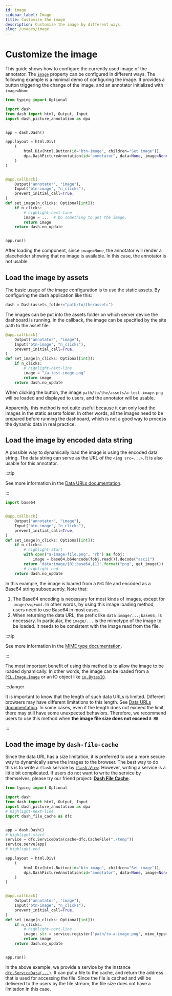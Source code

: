 ```yaml
---
id: image
sidebar_label: Image
title: Customize the image
description: Customize the image by different ways.
slug: /usages/image
---
```



# Customize the image

This guide shows how to configure the currently used image of the annotator.
The [`image`](../../apis/DashPictureAnnotation.mdx#component-properties) property
can be configured in different ways. The following example is a minimal demo of
configuring the image. It provides a button triggering the change of the image, and
an annotator initialized with `image=None`.

```python title="demo_image.py" showLineNumbers
from typing import Optional

import dash
from dash import html, Output, Input
import dash_picture_annotation as dpa


app = dash.Dash()

app.layout = html.Div(
    (
        html.Div(html.Button(id="btn-image", children="Set image")),
        dpa.DashPictureAnnotation(id="annotator", data=None, image=None),
    )
)


@app.callback(
    Output("annotator", "image"),
    Input("btn-image", "n_clicks"),
    prevent_initial_call=True,
)
def set_image(n_clicks: Optional[int]):
    if n_clicks:
        # highlight-next-line
        image = ...  # Do something to get the image.
        return image
    return dash.no_update


app.run()
```

After loading the component, since `image=None`, the annotator will render a
placeholder showing that no image is available. In this case, the annotator is not
usable.

## Load the image by assets

The basic usage of the image configuration is to use the static assets. By configuring
the dash application like this:

```python
dash = Dash(assets_folder="path/to/the/assets")
```

The images can be put into the assets folder on which server device the dashboard
is running. In the callback, the image can be specified by the site path to the
asset file.

```python showLineNumbers
@app.callback(
    Output("annotator", "image"),
    Input("btn-image", "n_clicks"),
    prevent_initial_call=True,
)
def set_image(n_clicks: Optional[int]):
    if n_clicks:
        # highlight-next-line
        image = "/a-test-image.png"
        return image
    return dash.no_update
```

When clicking the button, the image `path/to/the/assets/a-test-image.png` will be
loaded and displayed to users, and the annotator will be usable.

Apparently, this method is not quite useful because it can only load the images in
the static assets folder. In other words, all the images need to be prepared before
running the dashboard, which is not a good way to process the dynamic data in real
practice.

## Load the image by encoded data string

A possible way to dynamically load the image is using the encoded data string. The
data string can serve as the URL of the `<img src=...>`. It is also usable for this
annotator.

:::tip

See more information in the [Data URLs documentation<IconExternalLink/>][link-dataurl].

:::

```python showLineNumbers
import base64


@app.callback(
    Output("annotator", "image"),
    Input("btn-image", "n_clicks"),
    prevent_initial_call=True,
)
def set_image(n_clicks: Optional[int]):
    if n_clicks:
        # highlight-start
        with open("a-image-file.png", "rb") as fobj:
            image = base64.b64encode(fobj.read()).decode("ascii")
        return "data:image/{0};base64,{1}".format("png", get_image())
        # highlight-end
    return dash.no_update
```

In this example, the image is loaded from a `PNG` file and encoded as a Base64 string
subsequently. Note that:

1. The Base64 encoding is necessary for most kinds of images, except for
   `image/svg+xml`. In other words, by using this image loading method, users need
   to use Base64 in most cases.
2. When returning the data URL, the prefix like `data:image/...;base64,` is necessary.
   In particular, the `image/...` is the mimetype of the image to be loaded. It needs
   to be consistent with the image read from the file.

:::tip

See more information in the [MiME type documentation<IconExternalLink/>][link-mimetype].

:::

The most important benefit of using this method is to allow the image to be loaded
dynamically. In other words, the image can be loaded from a
[`PIL.Image.Image`<IconExternalLink/>][link-image] or an IO object like
[`io.BytesIO`<IconExternalLink/>][link-bytesio].

:::danger

It is important to know that the length of such data URLs is limited. Different
browsers may have different limitations to this length. See
[Data URLs documentation<IconExternalLink/>][link-dataurllim]. In some cases, even
if the length does not exceed the limit, there may still have some unexpected
behaviors. Therefore, we recommend users to use this method when
**the image file size does not exceed `8 MB`**.

:::

## Load the image by `dash-file-cache`

Since the data URL has a size limitation, it is preferred to use a more secure way
to dynamically serve the images to the browser. The best way to do this is to write
a `flask` service by [`flask.View`][link-flaskview]. However, writing a service is
a little bit complicated. If users do not want to write the service by themselves,
please try our friend project:
[<InlineIcon icon={DFCIcon}/>**Dash File Cache**<IconExternalLink/>][link-dfc].

```python title="demo_with_dfc.py" showLineNumbers
from typing import Optional

import dash
from dash import html, Output, Input
import dash_picture_annotation as dpa
# highlight-next-line
import dash_file_cache as dfc


app = dash.Dash()
# highlight-start
service = dfc.ServiceData(cache=dfc.CacheFile("./temp"))
service.serve(app)
# highlight-end

app.layout = html.Div(
    (
        html.Div(html.Button(id="btn-image", children="Set image")),
        dpa.DashPictureAnnotation(id="annotator", data=None, image=None),
    )
)


@app.callback(
    Output("annotator", "image"),
    Input("btn-image", "n_clicks"),
    prevent_initial_call=True,
)
def set_image(n_clicks: Optional[int]):
    if n_clicks:
        # highlight-next-line
        image: str = service.register("path/to-a-image.png", mime_type="image/png")
        return image
    return dash.no_update


app.run()
```

In the above example, we provide a service by the instance
[`dfc.ServiceData(...)`<IconExternalLink/>][link-dfcservice]. It can put a file
to the cache, and return the address that is used for accessing the file. Since the
file is cached and will be delivered to the users by the file stream, the file size
does not have a limitation in this case.

[link-dataurl]: https://developer.mozilla.org/en-US/docs/Web/URI/Schemes/data
[link-mimetype]: https://developer.mozilla.org/en-US/docs/Web/HTTP/MIME_types/Common_types
[link-image]: https://pillow.readthedocs.io/en/stable/reference/Image.html#PIL.Image.Image
[link-bytesio]: https://docs.python.org/3/library/io.html#io.BytesIO
[link-dataurllim]: https://developer.mozilla.org/en-US/docs/Web/URI/Schemes/data#length_limitations
[link-flaskview]: https://flask.palletsprojects.com/en/stable/views/
[link-dfc]: https://cainmagi.github.io/dash-file-cache/
[link-dfcservice]: https://cainmagi.github.io/dash-file-cache/docs/usages/service
